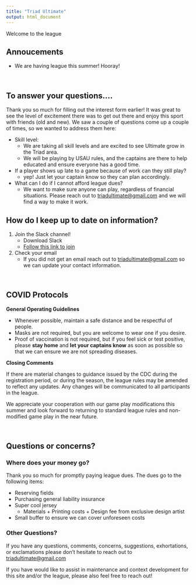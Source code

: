 ```yaml
---
title: "Triad Ultimate"
output: html_document
---
```


Welcome to the league 


## Annoucements 

* We are having league this summer! Hooray!

</br>

## To answer your questions.... 

Thank you so much for filling out the interest form earlier! It was great to see the level of excitement there was to get out there and enjoy this sport with friends (old and new). We saw a couple of questions come up a couple of times, so we wanted to address them here:


* Skill level:
    * We are taking all skill levels and are excited to see Ultimate grow in the Triad area.
    * We will be playing by USAU rules, and the captains are there to help educated and ensure everyone has a good time.
* If a player shows up late to a game because of work can they still play?
    * yep! Just let your captain know so they can plan accordingly.
* What can I do if I cannot afford league dues?
    * We want to make sure anyone can play, regardless of financial situations. Please reach out to <triadultimate@gmail.com> and we will find a way to make it work.

## How do I keep up to date on information?

1. Join the Slack channel!  
    * Download Slack
    * [Follow this link to join](https://join.slack.com/t/triadareaultimate/shared_invite/zt-q4iwyc07-jhdP6gCDOZe8nyPZa0f3IA) 
1. Check your email  
    * If you did not get an email reach out to <triadultimate@gmail.com> so we can update your contact information.




</br>

## COVID Protocols 

__General Operating Guidelines__  

* Whenever possible, maintain a safe distance and be respectful of people.
* Masks are not required, but you are welcome to wear one if you desire.
* Proof of vaccination is not required, but if you feel sick or test positive, please __stay home__ and __let your captains know__ as soon as possible so that we can ensure we are not spreading diseases.

__Closing Comments__ 

If there are material changes to guidance issued by the CDC during the registration period, or during the season, the league rules  may be amended to reflect any updates. Any changes will be communicated to all participants in the league. 

We appreciate your cooperation with our game play modifications this summer and look forward to returning to standard league rules and non-modified game play in the near future.

</br>

## Questions or concerns?

### Where does your money go?

Thank you so much for promptly paying league dues. The dues go to the following items:  

* Reserving fields
* Purchasing general liability insurance  
* Super cool jersey
  * Materials + Printing costs + Design fee from exclusive design artist
* Small buffer to ensure we can cover unforeseen costs


### Other Questions?

If you have any questions, comments, concerns, suggestions, exhortations, or exclamations please don't hesitate to reach out to <triadultimate@gmail.com> 

If you have would like to assist in maintenance and context development for this site and/or the league, please also feel free to reach out!